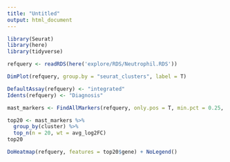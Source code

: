 ```yaml
---
title: "Untitled"
output: html_document
---
```


```r
library(Seurat)
library(here)
library(tidyverse)
```

```r
refquery <- readRDS(here('explore/RDS/Neutrophil.RDS'))
```


```r
DimPlot(refquery, group.by = "seurat_clusters", label = T)
```


```r
DefaultAssay(refquery) <- "integrated"
Idents(refquery) <- "Diagnosis"

mast_markers <- FindAllMarkers(refquery, only.pos = T, min.pct = 0.25, logfc.threshold = 0.25, test.use = "MAST")
```

```r
top20 <- mast_markers %>% 
  group_by(cluster) %>% 
  top_n(n = 20, wt = avg_log2FC)
top20

DoHeatmap(refquery, features = top20$gene) + NoLegend() 
```